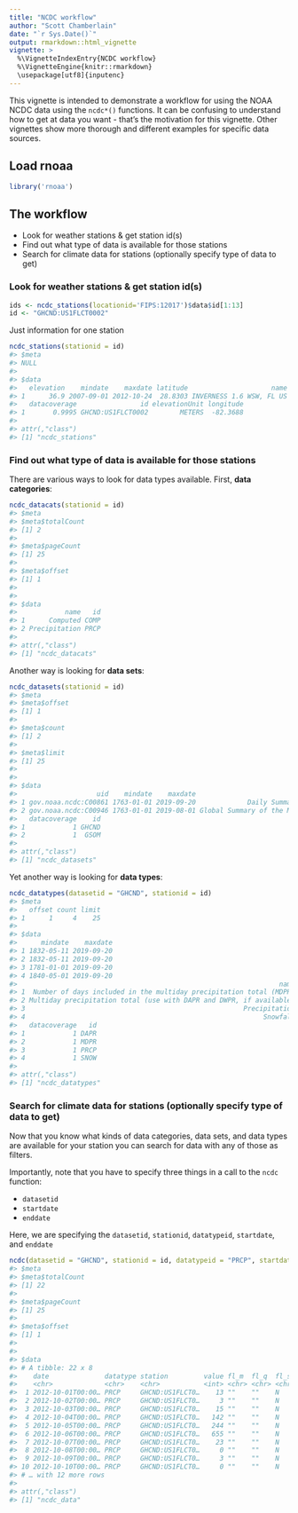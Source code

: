 ```yaml
---
title: "NCDC workflow"
author: "Scott Chamberlain"
date: "`r Sys.Date()`"
output: rmarkdown::html_vignette
vignette: >
  %\VignetteIndexEntry{NCDC workflow}
  %\VignetteEngine{knitr::rmarkdown}
  \usepackage[utf8]{inputenc}
---
```


This vignette is intended to demonstrate a workflow for using the NOAA NCDC data using the `ncdc*()` functions. It can be confusing to understand how to get at data you want - that's the motivation for this vignette. Other vignettes show more thorough and different examples for specific data sources.


## Load rnoaa


```r
library('rnoaa')
```

## The workflow

* Look for weather stations & get station id(s)
* Find out what type of data is available for those stations
* Search for climate data for stations (optionally specify type of data to get)

### Look for weather stations & get station id(s)



```r
ids <- ncdc_stations(locationid='FIPS:12017')$data$id[1:13]
id <- "GHCND:US1FLCT0002"
```

Just information for one station


```r
ncdc_stations(stationid = id)
#> $meta
#> NULL
#> 
#> $data
#>   elevation    mindate    maxdate latitude                     name
#> 1      36.9 2007-09-01 2012-10-24  28.8303 INVERNESS 1.6 WSW, FL US
#>   datacoverage                id elevationUnit longitude
#> 1       0.9995 GHCND:US1FLCT0002        METERS  -82.3688
#> 
#> attr(,"class")
#> [1] "ncdc_stations"
```


### Find out what type of data is available for those stations

There are various ways to look for data types available. First, __data categories__:


```r
ncdc_datacats(stationid = id)
#> $meta
#> $meta$totalCount
#> [1] 2
#> 
#> $meta$pageCount
#> [1] 25
#> 
#> $meta$offset
#> [1] 1
#> 
#> 
#> $data
#>            name   id
#> 1      Computed COMP
#> 2 Precipitation PRCP
#> 
#> attr(,"class")
#> [1] "ncdc_datacats"
```

Another way is looking for __data sets__:


```r
ncdc_datasets(stationid = id)
#> $meta
#> $meta$offset
#> [1] 1
#> 
#> $meta$count
#> [1] 2
#> 
#> $meta$limit
#> [1] 25
#> 
#> 
#> $data
#>                    uid    mindate    maxdate                        name
#> 1 gov.noaa.ncdc:C00861 1763-01-01 2019-09-20             Daily Summaries
#> 2 gov.noaa.ncdc:C00946 1763-01-01 2019-08-01 Global Summary of the Month
#>   datacoverage    id
#> 1            1 GHCND
#> 2            1  GSOM
#> 
#> attr(,"class")
#> [1] "ncdc_datasets"
```

Yet another way is looking for __data types__:


```r
ncdc_datatypes(datasetid = "GHCND", stationid = id)
#> $meta
#>   offset count limit
#> 1      1     4    25
#> 
#> $data
#>      mindate    maxdate
#> 1 1832-05-11 2019-09-20
#> 2 1832-05-11 2019-09-20
#> 3 1781-01-01 2019-09-20
#> 4 1840-05-01 2019-09-20
#>                                                                  name
#> 1  Number of days included in the multiday precipitation total (MDPR)
#> 2 Multiday precipitation total (use with DAPR and DWPR, if available)
#> 3                                                       Precipitation
#> 4                                                            Snowfall
#>   datacoverage   id
#> 1            1 DAPR
#> 2            1 MDPR
#> 3            1 PRCP
#> 4            1 SNOW
#> 
#> attr(,"class")
#> [1] "ncdc_datatypes"
```

### Search for climate data for stations (optionally specify type of data to get)

Now that you know what kinds of data categories, data sets, and data types are available for your station you can search for data with any of those as filters.

Importantly, note that you have to specify three things in a call to the `ncdc` function:

* `datasetid`
* `startdate`
* `enddate`

Here, we are specifying the `datasetid`, `stationid`, `datatypeid`, `startdate`, and `enddate`


```r
ncdc(datasetid = "GHCND", stationid = id, datatypeid = "PRCP", startdate = "2012-10-01", enddate = "2013-01-01")
#> $meta
#> $meta$totalCount
#> [1] 22
#> 
#> $meta$pageCount
#> [1] 25
#> 
#> $meta$offset
#> [1] 1
#> 
#> 
#> $data
#> # A tibble: 22 x 8
#>    date              datatype station         value fl_m  fl_q  fl_so fl_t 
#>    <chr>             <chr>    <chr>           <int> <chr> <chr> <chr> <chr>
#>  1 2012-10-01T00:00… PRCP     GHCND:US1FLCT0…    13 ""    ""    N     ""   
#>  2 2012-10-02T00:00… PRCP     GHCND:US1FLCT0…     3 ""    ""    N     ""   
#>  3 2012-10-03T00:00… PRCP     GHCND:US1FLCT0…    15 ""    ""    N     ""   
#>  4 2012-10-04T00:00… PRCP     GHCND:US1FLCT0…   142 ""    ""    N     ""   
#>  5 2012-10-05T00:00… PRCP     GHCND:US1FLCT0…   244 ""    ""    N     ""   
#>  6 2012-10-06T00:00… PRCP     GHCND:US1FLCT0…   655 ""    ""    N     ""   
#>  7 2012-10-07T00:00… PRCP     GHCND:US1FLCT0…    23 ""    ""    N     ""   
#>  8 2012-10-08T00:00… PRCP     GHCND:US1FLCT0…     0 ""    ""    N     ""   
#>  9 2012-10-09T00:00… PRCP     GHCND:US1FLCT0…     3 ""    ""    N     ""   
#> 10 2012-10-10T00:00… PRCP     GHCND:US1FLCT0…     0 ""    ""    N     ""   
#> # … with 12 more rows
#> 
#> attr(,"class")
#> [1] "ncdc_data"
```
